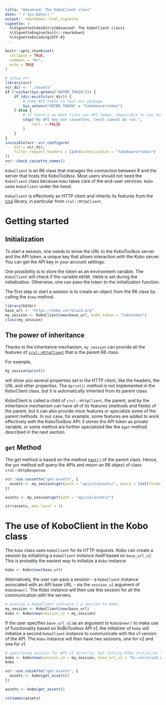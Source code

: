 ```yaml
---
title: "Advanced: The KoboClient class"
date: "`r Sys.Date()`"
output:  rmarkdown::html_vignette
vignette: >
  %\VignetteIndexEntry{Advanced: The KoboClient class}
  %\VignetteEngine{knitr::rmarkdown}
  %\VignetteEncoding{UTF-8}
---
```


```r
knitr::opts_chunk$set(
  collapse = TRUE,
  comment = "#>", 
  echo = TRUE
)

# setup vcr
library(vcr)
vcr_dir <- "./assets"
if (!nzchar(Sys.getenv("KBTBR_TOKEN"))) {
    if (dir.exists(vcr_dir)) {
        # Fake API token to fool our package
        Sys.setenv("KBTBR_TOKEN" = "fakebearertoken")
    } else {
        # If there's no mock files nor API token, impossible to run tests
        stop("No API key nor cassettes, tests cannot be run.",
            call. = FALSE
        )
    }
}
invisible(vcr::vcr_configure(
    dir = vcr_dir,
    filter_request_headers = list(Authorization = "fakebearertoken")
))
vcr::check_cassette_names()
```

`KoboClient` is an R6 class that manages the connection between R and the server that hosts the KoboToolbox. 
Most users should not need the `KoboClient` class because `Kobo` takes care of the end-user services. `Kobo` uses `KoboClient` under the hood.

`KoboClient` is effectively an HTTP client and inherits its features from the 
[crul](https://github.com/ropensci/crul) library, in particular from `crul::HttpClient`.

# Getting started

## Initialization
To start a session, one needs to know the URL to the KoboToolbox server and the
API token, a unique key that allows interaction with the Kobo server. You can get the API key in your account settings.

One possibility is to store the token as an environment variable. 
The `KoboClient` will check if the variable `KBTBR_TOKEN` is set during the initialization. Otherwise, one can pass the token to the initialization function. 

The first step to start a session is to create an object from the R6 class by calling the `$new` method. 

```r
library(kbtbr)
base_url <- "https://kobo.correlaid.org"
my_session <- KoboClient$new(base_url, kobo_token = "faketoken")
class(my_session)
```


## The power of inheritance
Thanks to the inheritance mechanism, `my_session` can provide all the features of 
[`crul::HttpClient`](https://docs.ropensci.org/crul/reference/HttpClient.html)
that is the parent R6 class.

For example, 

```r
my_session$print()
```
will show you several properties set in the HTTP client, like the headers, the 
URL and other properties. The `$print()` method is not implemented in the KoboClient class, but it is automatically inherited from its parent class.

KoboClient is called a child of `crul::HttpClient`,
the parent,  and by the inheritance mechanism can have all of its features
(methods and fields) of the parent, but it can also provide more features or
specialize some of the parent methods. In our case, for example, some features
are added to work effectively with the KoboToolbox API: it stores the API token
as private variable, or some method are further specialized like the `$get` 
method described in the next section.


## `get` Method

The get method is based on the method  [`$get()`](https://docs.ropensci.org/crul/reference/HttpClient.html#method-get)
of the parent class. 
Hence, the `get` method will query the APIs and return an R6 object of class `crul::HttpResponse`. 

```r
vcr::use_cassette("get-assets", {
  assets <- my_session$get(path = "api/v2/assets/", query = list(format = "json"))
})
```

```r
assets <- my_session$get(path = "api/v2/assets/")
```

```r
str(assets, max.level = 1)
```


# The use of KoboClient in the Kobo class

The `Kobo` class uses `KoboClient` for its HTTP requests. 
Kobo can create a session by initializing a `KoboClient` instance itself based on `base_url_v2`. This is probably the easiest way to initialize a `Kobo` instance.

```r
kobo <- Kobo$new(base_url)
```

Alternatively, the user can pass a session - a `KoboClient` instance associated with an API base URL - via the `session_v2` argument of `Kobo$new()`. The Kobo instance will then use this session for all the communication with the servers.

```r
# passing a KoboClient instance / a session to Kobo
my_session <- KoboClient$new(base_url)
kobo <- Kobo$new(session_v2 = my_session)
```

If the user specifies `base_url_v1` as an argument to `Kobo$new()` to make use of functionality based on KoBoToolbox API v1, the initializer of `Kobo` will initialize a second `KoboClient` instance to communicate with the v1 version of the API. The `Kobo` instance will then have two sessions, one for v2 and one for v1.

```r
# specifying session for API v2 directly, but letting Kobo initialize the one for API v1
kobo <- Kobo$new(session_v2 = my_session, base_url_v1 = "kc.correlaid.org")
kobo
```



```r
vcr::use_cassette("get-assets", {
  assets <- kobo$get_assets()
})
```

```r
assets <- kobo$get_assets()
```
```r
colnames(assets)
```
